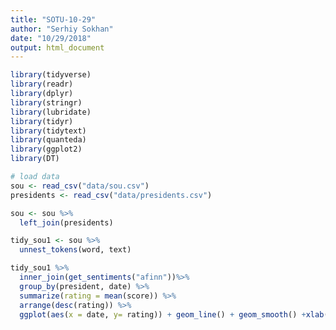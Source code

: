 ```yaml
---
title: "SOTU-10-29"
author: "Serhiy Sokhan"
date: "10/29/2018"
output: html_document
---
```


```r
library(tidyverse)
library(readr)
library(dplyr)
library(stringr)
library(lubridate)
library(tidyr)
library(tidytext)
library(quanteda)
library(ggplot2)
library(DT)
```



```r
# load data
sou <- read_csv("data/sou.csv")
presidents <- read_csv("data/presidents.csv")

sou <- sou %>%
  left_join(presidents)

```

```r
tidy_sou1 <- sou %>%
  unnest_tokens(word, text)

```

```r
tidy_sou1 %>%
  inner_join(get_sentiments("afinn"))%>%
  group_by(president, date) %>%
  summarize(rating = mean(score)) %>%
  arrange(desc(rating)) %>%
  ggplot(aes(x = date, y= rating)) + geom_line() + geom_smooth() +xlab("Year") + ylab("Rating") + ggtitle("Positive Sentiment Rating of SOTU Speeches Over Time")
  
```

